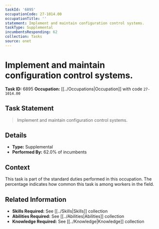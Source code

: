 ```yaml
---
taskId: '6895'
occupationCode: 27-1014.00
occupationTitle: ''
statement: Implement and maintain configuration control systems.
taskType: Supplemental
incumbentsResponding: 62
collection: Tasks
source: onet
---
```

# Implement and maintain configuration control systems.

**Task ID:** 6895
**Occupation:** [[../Occupations|Occupation]] with code `27-1014.00`

## Task Statement

> Implement and maintain configuration control systems.

## Details

- **Type:** Supplemental
- **Performed By:** 62.0% of incumbents

## Context

This task is part of the standard duties performed in this occupation. The percentage indicates how common this task is among workers in the field.

## Related Information

- **Skills Required:** See [[../Skills|Skills]] collection
- **Abilities Required:** See [[../Abilities|Abilities]] collection
- **Knowledge Required:** See [[../Knowledge|Knowledge]] collection
